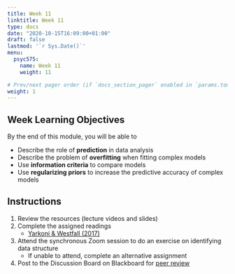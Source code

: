 ```yaml
---
title: Week 11
linktitle: Week 11
type: docs
date: "2020-10-15T16:09:00+01:00"
draft: false
lastmod: '`r Sys.Date()`'
menu:
  psyc575:
    name: Week 11
    weight: 11

# Prev/next pager order (if `docs_section_pager` enabled in `params.toml`)
weight: 1
---
```


## Week Learning Objectives

By the end of this module, you will be able to 

- Describe the role of **prediction** in data analysis
- Describe the problem of **overfitting** when fitting complex models
- Use **information criteria** to compare models
- Use **regularizing priors** to increase the predictive accuracy of complex models

## Instructions

1. Review the resources (lecture videos and slides)
2. Complete the assigned readings
    * [Yarkoni & Westfall (2017)](https://doi.org/10.1177/1745691617693393)
3. Attend the synchronous Zoom session to do an exercise on identifying data structure
    * If unable to attend, complete an alternative assignment
4. Post to the Discussion Board on Blackboard for [peer review](../peer-review)
